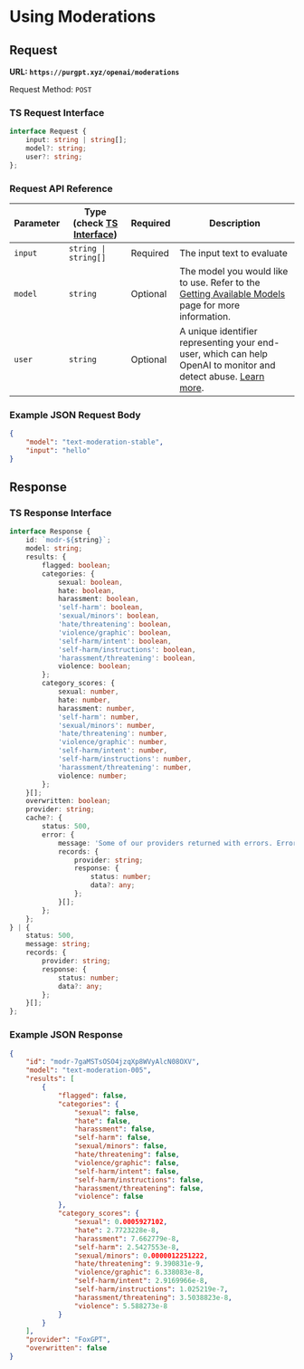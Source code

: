 # Using Moderations

## Request

**URL: `https://purgpt.xyz/openai/moderations`**

Request Method: `POST`

### TS Request Interface

```ts
interface Request {
	input: string | string[];
	model?: string;
    user?: string;
};
```
### Request API Reference


| **Parameter**    | **Type** (check [TS Interface](#ts-request-interface)) | **Required** | **Description**                                                                                                      |
|-----------------|-----------------|----------|-----------------------------------------------------------------------------------------------|
| `input`        | `string \| string[]`        | Required | The input text to evaluate        |
| `model`             | `string`| Optional | The model you would like to use. Refer to the [Getting Available Models](/docs/models) page for more information.              |
| `user`            | `string`        | Optional | A unique identifier representing your end-user, which can help OpenAI to monitor and detect abuse. [Learn more](https://platform.openai.com/docs/guides/safety-best-practices/end-user-ids).|


### Example JSON Request Body

```json
{
    "model": "text-moderation-stable",
    "input": "hello"
}
```

## Response

### TS Response Interface

```ts
interface Response {
	id: `modr-${string}`;
	model: string;
	results: {
		flagged: boolean;
		categories: {
			sexual: boolean,
            hate: boolean,
            harassment: boolean,
            'self-harm': boolean,
            'sexual/minors': boolean,
            'hate/threatening': boolean,
            'violence/graphic': boolean,
            'self-harm/intent': boolean,
            'self-harm/instructions': boolean,
            'harassment/threatening': boolean,
            violence: boolean;
        };
        category_scores: {
            sexual: number,
            hate: number,
            harassment: number,
            'self-harm': number,
            'sexual/minors': number,
            'hate/threatening': number,
            'violence/graphic': number,
            'self-harm/intent': number,
            'self-harm/instructions': number,
            'harassment/threatening': number,
            violence: number;
		};
	}[];
	overwritten: boolean;
	provider: string;
	cache?: {
		status: 500,
		error: {
			message: 'Some of our providers returned with errors. Errors are automatically reported to our developers.';
			records: {
				provider: string;
				response: {
					status: number;
					data?: any;
				};
			}[];
		};
	};
} | {
	status: 500,
	message: string;
	records: {
		provider: string;
		response: {
			status: number;
			data?: any;
		};
	}[];
};
```

### Example JSON Response

```json
{
    "id": "modr-7gaMSTsOSO4jzqXp8WVyAlcN08OXV",
    "model": "text-moderation-005",
    "results": [
        {
            "flagged": false,
            "categories": {
                "sexual": false,
                "hate": false,
                "harassment": false,
                "self-harm": false,
                "sexual/minors": false,
                "hate/threatening": false,
                "violence/graphic": false,
                "self-harm/intent": false,
                "self-harm/instructions": false,
                "harassment/threatening": false,
                "violence": false
            },
            "category_scores": {
                "sexual": 0.0005927102,
                "hate": 2.7723228e-8,
                "harassment": 7.662779e-8,
                "self-harm": 2.5427553e-8,
                "sexual/minors": 0.0000012251222,
                "hate/threatening": 9.390831e-9,
                "violence/graphic": 6.338083e-8,
                "self-harm/intent": 2.9169966e-8,
                "self-harm/instructions": 1.025219e-7,
                "harassment/threatening": 3.5038823e-8,
                "violence": 5.588273e-8
            }
        }
    ],
    "provider": "FoxGPT",
    "overwritten": false
}
```